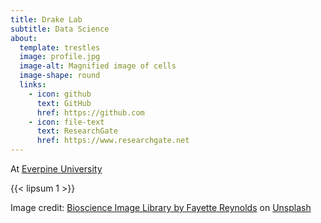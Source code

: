 ```yaml
---
title: Drake Lab
subtitle: Data Science
about: 
  template: trestles
  image: profile.jpg
  image-alt: Magnified image of cells
  image-shape: round
  links:
    - icon: github
      text: GitHub
      href: https://github.com
    - icon: file-text
      text: ResearchGate
      href: https://www.researchgate.net
---
```


At [Everpine University](#)

{{< lipsum 1 >}}

::: {.text-secondary}

Image credit: [Bioscience Image Library by Fayette Reynolds](https://unsplash.com/@berkshirecommunitycollege) on [Unsplash](https://unsplash.com/photos/potamogeton-leaf-magnification-vuZc14lngdk)
      
:::